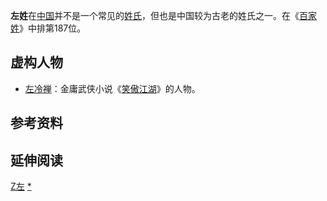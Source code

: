 {{姓氏
|姓氏=左
|拼音=Zuǒ
|南京官話=zo<sup>3</sup>
|中国大陆=Zuo
|台湾=Tso
|香港=Chor/Jor
|澳门=
|新加坡=
|马来西亚=
|越南=Tả
|韩国=
|反切=
|同音字=
|堂号=
|郡望=[[济阳郡|济阳郡]]
}}

'''左姓'''在[[中国|中国]]并不是一个常见的[[姓氏|姓氏]]，但也是中国较为古老的姓氏之一。在《[[百家姓|百家姓]]》中排第187位。

== 虚构人物 ==
* [[左冷禅|左冷禅]]：金庸武侠小说《[[笑傲江湖|笑傲江湖]]》的人物。

== 参考资料 ==
{{reflist}}

== 延伸阅读 ==
{{Wikisource further reading}}

{{姓氏小作品}}
[[Category:漢姓|Z左]]
[[Category:左姓|*]]
